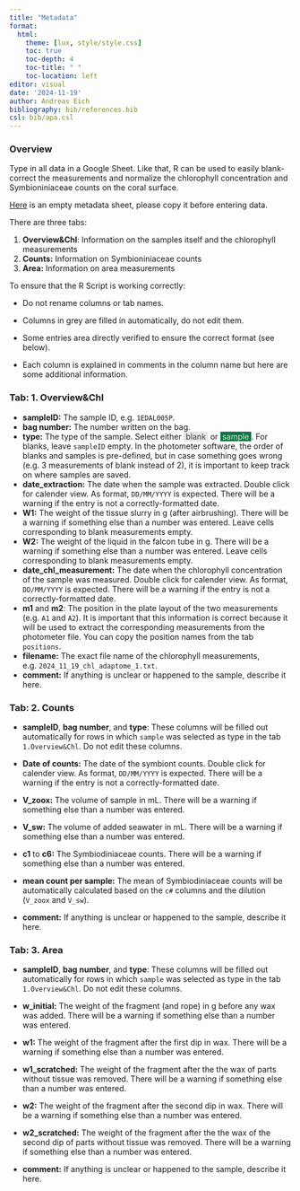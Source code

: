 ```yaml
---
title: "Metadata"
format: 
  html:
    theme: [lux, style/style.css]
    toc: true
    toc-depth: 4
    toc-title: " "
    toc-location: left
editor: visual   
date: '2024-11-19'
author: Andreas Eich
bibliography: bib/references.bib
csl: bib/apa.csl
---
```


### Overview

Type in all data in a Google Sheet. Like that, R can be used to easily blank-correct the measurements and normalize the chlorophyll concentration and Symbioniniaceae counts on the coral surface.

[Here](https://docs.google.com/spreadsheets/d/1ORvxp1S-1TpO_f12Qnnd0LyK4phBG3kjY2a0tGh43uk/edit?usp=sharing) is an empty metadata sheet, please copy it before entering data.

There are three tabs:

1.  **Overview&Chl**: Information on the samples itself and the chlorophyll measurements
2.  **Counts:** Information on Symbioniniaceae counts
3.  **Area:** Information on area measurements

To ensure that the R Script is working correctly:

-   Do not rename columns or tab names.

-   Columns in grey are filled in automatically, do not edit them.

-   Some entries area directly verified to ensure the correct format (see below).

-   Each column is explained in comments in the column name but here are some additional information.

### **Tab: 1. Overview&Chl**

-   **sampleID:** The sample ID, e.g. `1EDAL005P`.
-   **bag number:** The number written on the bag.
-   **type:** The type of the sample. Select either [ blank ]{style="background-color: #E6E6E6; color: #3D3D3D"} or [ sample ]{style="background-color: #11734B; color: #D4EDBC"}. For blanks, leave `sampleID` empty. In the photometer software, the order of blanks and samples is pre-defined, but in case something goes wrong (e.g. 3 measurements of blank instead of 2), it is important to keep track on where samples are saved.
-   **date_extraction:** The date when the sample was extracted. Double click for calender view. As format, `DD/MM/YYYY` is expected. There will be a warning if the entry is not a correctly-formatted date.
-   **W1:** The weight of the tissue slurry in g (after airbrushing). There will be a warning if something else than a number was entered. Leave cells corresponding to blank measurements empty.
-   **W2:** The weight of the liquid in the falcon tube in g. There will be a warning if something else than a number was entered. Leave cells corresponding to blank measurements empty.
-   **date_chl_measurement:** The date when the chlorophyll concentration of the sample was measured. Double click for calender view. As format, `DD/MM/YYYY` is expected. There will be a warning if the entry is not a correctly-formatted date.
-   **m1** and **m2**: The position in the plate layout of the two measurements (e.g. `A1` and `A2`). It is important that this information is correct because it will be used to extract the corresponding measurements from the photometer file. You can copy the position names from the tab `positions`.
-   **filename:** The exact file name of the chlorophyll measurements, e.g. `2024_11_19_chl_adaptome_1.txt`.
-   **comment:** If anything is unclear or happened to the sample, describe it here.

### **Tab: 2. Counts**

-   **sampleID**, **bag number**, and **type**: These columns will be filled out automatically for rows in which `sample` was selected as type in the tab `1.Overview&Chl`. Do not edit these columns.

-   **Date of counts:** The date of the symbiont counts. Double click for calender view. As format, `DD/MM/YYYY` is expected. There will be a warning if the entry is not a correctly-formatted date.

-   **V_zoox:** The volume of sample in mL. There will be a warning if something else than a number was entered.

-   **V_sw:** The volume of added seawater in mL. There will be a warning if something else than a number was entered.

-   **c1** to **c6:** The Symbiodiniaceae counts. There will be a warning if something else than a number was entered.

-   **mean count per sample:** The mean of Symbiodiniaceae counts will be automatically calculated based on the `c#` columns and the dilution (`V_zoox` and `V_sw`).

-   **comment:** If anything is unclear or happened to the sample, describe it here.

### **Tab: 3. Area**

-   **sampleID**, **bag number**, and **type**: These columns will be filled out automatically for rows in which `sample` was selected as type in the tab `1.Overview&Chl`. Do not edit these columns.

-   **w_initial:** The weight of the fragment (and rope) in g before any wax was added. There will be a warning if something else than a number was entered.

-   **w1:** The weight of the fragment after the first dip in wax. There will be a warning if something else than a number was entered.

-   **w1_scratched:** The weight of the fragment after the the wax of parts without tissue was removed. There will be a warning if something else than a number was entered.

-   **w2:** The weight of the fragment after the second dip in wax. There will be a warning if something else than a number was entered.

-   **w2_scratched:** The weight of the fragment after the the wax of the second dip of parts without tissue was removed. There will be a warning if something else than a number was entered.

-   **comment:** If anything is unclear or happened to the sample, describe it here.
